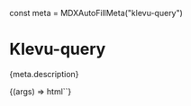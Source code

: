 const meta = MDXAutoFillMeta("klevu-query")

<Meta title="Non components/Query" component="klevu-query" argTypes={meta.argTypes} parameters={meta.parameters} />

# Klevu-query

<Description>{meta.description}</Description>

<Canvas withSource="open">
  <Story
    name="Query"
    args={{
      type: "search",
      searchTerm: "hoodies",
    }}
  >
    {(args) => html`<klevu-query
      category=${ifDefined(args.category)}
      category-title=${ifDefined(args.categoryTitle)}
      filter-count=${ifDefined(args.filterCount)}
      limit=${ifDefined(args.limit)}
      .manager=${args.manager}
      offset=${ifDefined(args.offset)}
      .options=${args.options}
      recommendation-id=${ifDefined(args.recommendationId)}
      search-term=${ifDefined(args.searchTerm)}
      sort=${ifDefined(args.sort)}
      type=${ifDefined(args.type)}
      update-on-filter-change=${ifDefined(args.updateOnFilterChange)}
    ></klevu-query>`}
  </Story>
</Canvas>

<ArgsTable story="Query" />
